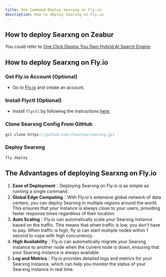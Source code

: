 ```yaml
---
title: One Command Deploy Searxng on Fly.io
description: How to deploy Searxng on Fly.io
---
```


## How to deploy Searxng on Zeabur

You could refer to [One Click Deploy You Own Hybrid AI Search Engine](/docs/one-click-deploy-ai-search)

## How to deploy Searxng on Fly.io

<Steps>

### Get Fly.io Account (Optional)

-   Go to [Fly.io](https://fly.io) and create an account.

### Install Flyctl (Optional)

-   Install `flyctl` by following the instructions [here](https://fly.io/docs/flyctl/install/).

### Clone Searxng Config From GitHub

```js
git clone https://github.com/showntop/searxng.git
```

### Deploy Searxng

```js
fly deploy
```

</Steps>

## The Advantages of deploying Searxng on Fly.io

1. **Ease of Deployment**：Deploying Searxng on Fly.io is as simple as running a single command.
2. **Global Edge Computing**：With Fly.io's extensive global network of data centers, you can deploy Searxng in multiple regions around the world. This ensures that your instance is always close to your users, providing faster response times regardless of their location.
3. **Auto Scaling**：Fly.io can automatically scale your Searxng instance based on the traffic. This means that when traffic is low, you don't have to pay. When traffic is high, fly io can start multiple nodes within 1 second to cope with high concurrency.
4. **High Availability**：Fly.io can automatically migrate your Searxng instance to another node when the current node is down, ensuring that your Searxng instance is always available.
5. **Log and Metrics**：Fly.io provides detailed logs and metrics for your Searxng instance, which can help you monitor the status of your Searxng instance in real time.

